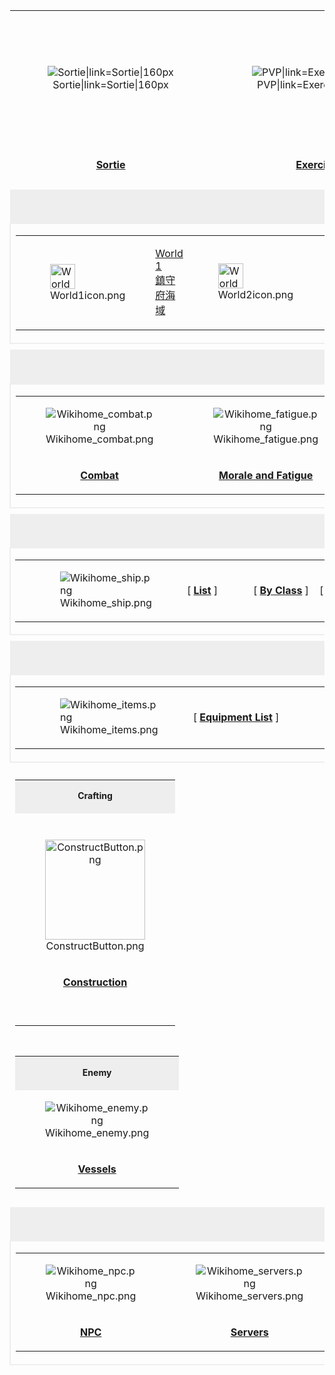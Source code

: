 {| class="mobile-hide" border="0" cellpadding="0" cellspacing="0" align="center"
|-
| style="width:180px; text-align:center;" |[[File:Sortie.png|Sortie|link=Sortie|160px]]
| style="width:180px; text-align:center;" |[[File:PVP.png|PVP|link=Exercises_(PvP)|160px]]
| style="width:180px; text-align:center;" |[[File:Expedition.png|Expedition|link=Expedition|160px]]
| style="width:180px; text-align:center;" |[[File:KanColleWikiFrontpageQuestsIcon IntelmanVer.png|link=Quests|160px]]
|-
| style="width:180px; text-align:center;" |'''[[Sortie]]'''
| style="width:180px; text-align:center;" |'''[[Exercises_(PvP)|Exercises (PVP)]]'''
| style="width:180px; text-align:center;" |'''[[Expedition]]'''
| style="width:180px; text-align:center;" |'''[[Quests]]'''
|-
| colspan="4" style="height:10px;" |
|-
| colspan="4" style="height:20px; line-height:20px; background:#eee; font-size:14px; font-weight:bold; text-align:center;" |Sortie Worlds
|-
| colspan="4" style="height:50px; border:2px solid #eee;" |
{| style="line-height:14px; font-size:12px;" class="mobile-hide" border="0" cellpadding="0" cellspacing="0"
|-
| style="width:42px; text-align:left; padding:0px 0px 0px 15px;" |[[File:World1icon.png|40px|link=World 1]]
| style="width:73px; text-align:left;" |[[World 1|World 1<br />鎮守府海域]]
| style="width:42px; text-align:left;" |[[File:World2icon.png|40px|link=World 2]]
| style="width:84px; text-align:left;" |[[World 2|World 2<br />南西諸島海域]]
| style="width:42px; text-align:left;" |[[File:World3icon.png|40px|link=World 3]]
| style="width:73px; text-align:left;" |[[World 3|World 3<br />北方海域]]
| style="width:42px; text-align:left;" |[[File:World4icon.png|40px|link=World 4]]
| style="width:73px; text-align:left;" |[[World 4|World 4<br />西方海域]]
| style="width:42px; text-align:left;" |[[File:World5icon.png|40px|link=World 5]]
| style="width:73px; text-align:left;" |[[World 5|World 5<br />南方海域]]
| style="width:42px; text-align:left;" |[[File:World6icon.png|40px|link=World 6]]
| style="width:73px; text-align:left;" |[[World 6|World 6<br />中部海域]]
|}
|-
| colspan="4" style="height:10px;" |
|-
| colspan="4" style="height:20px; line-height:20px; background:#eee; font-size:14px; font-weight:bold; text-align:center;" |Game Mechanics
|-
| colspan="4" style="border:2px solid #eee;" |
{| style="line-height:14px; font-size:12px;" class="mobile-hide" border="0" cellpadding="0" cellspacing="0"
| style="width:176px; height:60px; text-align:center;" |[[File:Wikihome_combat.png|link=Combat]]
| style="width:176px; height:60px; text-align:center;" |[[File:Wikihome_fatigue.png|link=Morale/Fatigue]]
| style="width:12px;" |
| style="width:176px; height:60px; text-align:center;" |[[File:Wikihome_docking.png|link=Docking]]
| style="width:176px; height:60px; text-align:center;" |[[File:Wikihome_exprank.png|link=Experience and Rank]]
|-
| style="width:176px; height:20px; text-align:center;" valign="top" |'''[[Combat]]'''
| style="width:176px; height:20px; text-align:center;" valign="top" |'''[[Morale and Fatigue]]'''
| style="width:12px;" |
| style="width:176px; height:20px; text-align:center;" valign="top" |'''[[Docking|Docking/Repairs]]'''
| style="width:176px; height:20px; text-align:center;" valign="top" |'''[[Experience and Rank|Experience &amp; Rank]]'''
|}
|-
| colspan="4" style="height:10px;" |
|-
| colspan="4" style="height:20px; line-height:20px; background:#eee; font-size:14px; font-weight:bold; text-align:center;" |Ships
|-
| colspan="4" style="height:30px; line-height:30px; font-size:14px; text-align:center; border:2px solid #eee;" |
{| style="height:60px; line-height:60px; font-size:14px;" class="mobile-hide" border="0" cellpadding="0" cellspacing="0"
| style="width:8px;" |
| style="width:100px;" |[[File:Wikihome_ship.png|link=Ship]]
| style="width:90px;" |[ '''[[Ship|List]]''' ]
| style="width:90px;" |[ '''[[Ship_Class|By Class]]''' ]
| style="width:100px;" |[ '''[[Ship_List_(Image)|Images]]''' ]
| style="width:120px;" |[ '''[[Ship_list|Starting Stats]]''' ]
| style="width:110px;" |[ '''[[Drop_List|Drop List]]''' ]
| style="width:90px;" |[ '''[[Marriage]]''' ]
| style="width:8px;" |
|}
|-
| colspan="4" style="height:10px;" |
|-
| colspan="4" style="height:20px; line-height:20px; background:#eee; font-size:14px; font-weight:bold; text-align:center;" |Items and Equipment
|-
| colspan="4" style="height:30px; line-height:30px; font-size:14px; text-align:center; border:2px solid #eee;" |
{| style="height:60px; line-height:60px; font-size:14px;" class="mobile-hide" border="0" cellpadding="0" cellspacing="0"
| style="width:8px;" |
| style="width:100px;" |[[File:Wikihome_items.png|link=Equipment]]
| style="width:200px;" |[ '''[[Equipment|Equipment List]]''' ]
| style="width:200px;" |[ '''[[Equipment_List_(Image)|By Images]]''' ]
| style="width:200px;" |[ '''[[Equipment_Ranking|By Type / Ranking]]''' ]
| style="width:8px;" |
|}
|-
| colspan="4" style="height:10px;" |
|-
| colspan="2" |
{| style="line-height:14px; font-size:12px; border:2px solid #eee; margin:0px 4px 0px 0px; width: 356px;" class="mobile-hide" border="0" cellpadding="0" cellspacing="0"
|-
| colspan="2" style="height:20px; line-height:20px; background:#eee; font-size:14px; font-weight:bold; text-align:center;" |Crafting
|-
| colspan="2" style="height:24px;" |
|-
| style="width:176px; height:70px; text-align:center;" |[[File:ConstructButton.png|160px|link=Construction]]
| style="width:176px; height:70px; text-align:center;" |[[File:DevelopButton.png|160px|link=Development]]
|-
| style="width:176px; height:20px; text-align:center;" valign="top" |'''[[Construction]]'''
| style="width:176px; height:20px; text-align:center;" valign="top" |'''[[Development]]'''
|-
| style="width:176px; height:40px; text-align:center;" valign="top" |
| style="width:176px; height:46px; text-align:center;" valign="top" |[[List_of_development_recipes_by_item|Additional Recipes]]
|}
| colspan="2" |
{| style="line-height:14px; font-size:12px; border:2px solid #eee; margin:0px 0px 0px 4px; width: 356px;" class="mobile-hide" border="0" cellpadding="0" cellspacing="0"
|-
| colspan="2" style="height:20px; line-height:20px; background:#eee; font-size:14px; font-weight:bold; text-align:center;" |Upgrading
|-
| style="width:176px; height:70px; text-align:center;" |[[File:Modernization.png|link=Modernization]]
| style="width:176px; height:70px; text-align:center;" |[[File:TitlePageRemodel.png|link=Remodel]]
|-
| style="width:176px; height:30px; text-align:center;" valign="top" |'''[[Modernization]]''' (Merging)
| style="width:176px; height:30px; text-align:center;" valign="top" |'''[[Remodel]]'''
|-
| colspan="2" style="height:60px; width:352px; padding:0px 0px 0px 0px; text-align:center;" | [[File:Akashi_frontpage_newer.png|link=Akashi's Improvement Arsenal]]
|}
|-
| colspan="4" style="height:10px;" |
|-
| colspan="2" |
{| style="line-height:14px; font-size:12px; border:2px solid #eee; margin:0px 4px 0px 0px; width: 356px;" class="mobile-hide" border="0" cellpadding="0" cellspacing="0"
|-
| colspan="2" style="height:20px; line-height:20px; background:#eee; font-size:14px; font-weight:bold; text-align:center;" |Enemy
|-
| style="width:176px; height:60px; text-align:center;" |[[File:Wikihome_enemy.png|link=Enemy_vessel]]
| style="width:176px; height:60px; text-align:center;" |[[File:Wikihome_abyssitems.png|link=List_of_equipment_used_by_the_enemy]]
|-
| style="width:176px; height:20px; text-align:center;" valign="top" |'''[[Enemy_vessel|Vessels]]'''
| style="width:176px; height:20px; text-align:center;" valign="top" |'''[[List_of_equipment_used_by_the_enemy|Equipment]]'''
|}
| colspan="2" |
{| style="line-height:14px; font-size:12px; border:2px solid #eee; margin:0px 0px 0px 4px; width: 356px;" class="mobile-hide" border="0" cellpadding="0" cellspacing="0"
|-
| colspan="2" style="height:20px; line-height:20px; background:#eee; font-size:14px; font-weight:bold; text-align:center;" |Shop
|-
| style="width:176px; height:60px; text-align:center;" |[[File:Wikihome_shop.png|link=Shop]]
| style="width:176px; height:60px; text-align:center;" |[[File:Wikihome_furniture.png|link=Furniture]]
|-
| style="width:176px; height:20px; text-align:center;" valign="top" |'''[[Shop]]'''
| style="width:176px; height:20px; text-align:center;" valign="top" |'''[[Furniture]]'''
|}
|-
| colspan="4" style="height:10px;" |
|-
| colspan="4" style="height:20px; line-height:20px; background:#eee; font-size:14px; font-weight:bold; text-align:center;" |Other
|-
| colspan="4" style="border:2px solid #eee;" |
{| style="line-height:14px; font-size:12px;" class="mobile-hide" border="0" cellpadding="0" cellspacing="0"
| style="width:176px; height:60px; text-align:center;" |[[File:Wikihome_npc.png|link=NPC]]
| style="width:176px; height:60px; text-align:center;" |[[File:Wikihome_servers.png|link=Servers]]
| style="width:12px;" |
| style="width:176px; height:60px; text-align:center;" |[[File:Wikihome_easter.png|link=Easter Eggs]]
| style="width:176px; height:60px; text-align:center;" |[[File:Wikihome_print.png|link=Merchandise]]
|-
| style="width:176px; height:20px; text-align:center;" valign="top" |'''[[NPC]]'''
| style="width:176px; height:20px; text-align:center;" valign="top" |'''[[Servers]]'''
| style="width:12px;" |
| style="width:176px; height:20px; text-align:center;" valign="top" |'''[[Easter Eggs]]'''
| style="width:176px; height:20px; text-align:center;" valign="top" |'''[[Merchandise]]'''
|}
|}